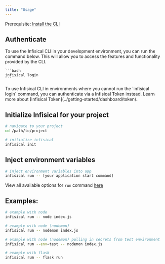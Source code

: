 ```yaml
---
title: "Usage"
---
```


Prerequisite: [Install the CLI](/cli/overview)

## Authenticate
<Tabs>
  <Tab title="Local development">
    To use the Infisical CLI in your development environment, you can run the command below.
    This will allow you to access the features and functionality provided by the CLI.

    ```bash 
    infisical login 
    ```
  </Tab>

  <Tab title="Infisical Token">
    To use Infisical CLI in environments where you cannot run the `infisical login` command, you can authenticate via a
    Infisical Token instead. Learn more about [Infisical Token](../getting-started/dashboard/token).
  </Tab>
</Tabs>

## Initialize Infisical for your project

```bash
# navigate to your project
cd /path/to/project

# initialize infisical
infisical init
```

## Inject environment variables

```bash
# inject environment variables into app
infisical run -- [your application start command]
```

View all available options for `run` command [here](./commands/run)

## Examples:

```bash
# example with node
infisical run -- node index.js

# example with node (nodemon)
infisical run -- nodemon index.js

# example with node (nodemon) pulling in secrets from test environment
infisical run --env=test -- nodemon index.js

# example with flask
infisical run -- flask run
```
